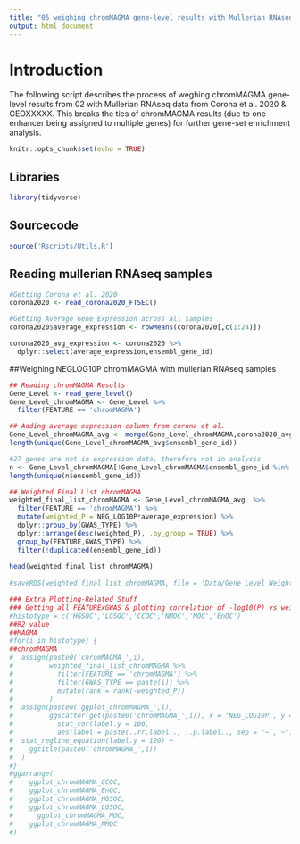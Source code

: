 ```yaml
---
title: "05 weighing chromMAGMA gene-level results with Mullerian RNAseq Data"
output: html_document
---
```

# Introduction
The following script describes the process of weghing chromMAGMA gene-level results from 02 with Mullerian RNAseq data from Corona et al. 2020 & GEOXXXXX. 
This breaks the ties of chromMAGMA results (due to one enhancer being assigned to multiple genes) for further gene-set enrichment analysis.

```r
knitr::opts_chunk$set(echo = TRUE)
```
## Libraries
```r
library(tidyverse)
```
## Sourcecode
```r
source('Rscripts/Utils.R')
```

## Reading mullerian RNAseq samples
```r
#Getting Corona et al. 2020 
corona2020 <- read_corona2020_FTSEC()

#Getting Average Gene Expression across all samples
corona2020$average_expression <- rowMeans(corona2020[,c(1:24)])

corona2020_avg_expression <- corona2020 %>%
  dplyr::select(average_expression,ensembl_gene_id)
```

##Weighing NEGLOG10P chromMAGMA with mullerian RNAseq samples
```r
## Reading chromMAGMA Results
Gene_Level <- read_gene_level()
Gene_Level_chromMAGMA <- Gene_Level %>%
  filter(FEATURE == 'chromMAGMA')

## Adding average expression column from corona et al.
Gene_Level_chromMAGMA_avg <- merge(Gene_Level_chromMAGMA,corona2020_avg_expression, by = 'ensembl_gene_id')
length(unique(Gene_Level_chromMAGMA_avg$ensembl_gene_id))

#27 genes are not in expression data, therefore not in analysis
n <- Gene_Level_chromMAGMA[!Gene_Level_chromMAGMA$ensembl_gene_id %in% Gene_Level_chromMAGMA_avg$ensembl_gene_id,]
length(unique(n$ensembl_gene_id))

## Weighted Final List chromMAGMA
weighted_final_list_chromMAGMA <- Gene_Level_chromMAGMA_avg  %>%
  filter(FEATURE == 'chromMAGMA') %>%
  mutate(weighted_P = NEG_LOG10P*average_expression) %>%
  dplyr::group_by(GWAS_TYPE) %>%
  dplyr::arrange(desc(weighted_P), .by_group = TRUE) %>%
  group_by(FEATURE,GWAS_TYPE) %>%
  filter(!duplicated(ensembl_gene_id))
  
head(weighted_final_list_chromMAGMA)
  
#saveRDS(weighted_final_list_chromMAGMA, file = 'Data/Gene_Level_Weighted_4.9.21.rds')
```


```r
### Extra Plotting-Related Stuff 
### Getting all FEATURExGWAS & plotting correlation of -log10(P) vs weighted -log10(P)
#histotype = c('HGSOC','LGSOC','CCOC','NMOC','MOC','EnOC')
##R2 value
##MAGMA
#for(i in histotype) {
##chromMAGMA
#  assign(paste0('chromMAGMA_',i),
#         weighted_final_list_chromMAGMA %>%
#           filter(FEATURE == 'chromMAGMA') %>%
#           filter(GWAS_TYPE == paste(i)) %>%
#           mutate(rank = rank(-weighted_P))
#         ) 
#  assign(paste0('ggplot_chromMAGMA_',i),
#         ggscatter(get(paste0('chromMAGMA_',i)), x = 'NEG_LOG10P', y = 'weighted_P', add = "reg.line") +
#           stat_cor(label.y = 100, 
#           aes(label = paste(..rr.label.., ..p.label.., sep = "~`,`~"))) +
#  stat_regline_equation(label.y = 120) +
#    ggtitle(paste0('chromMAGMA_',i))
#  )
#}
#ggarrange(
#    ggplot_chromMAGMA_CCOC,
#    ggplot_chromMAGMA_EnOC,
#    ggplot_chromMAGMA_HGSOC,
#    ggplot_chromMAGMA_LGSOC,
#      ggplot_chromMAGMA_MOC,
#    ggplot_chromMAGMA_NMOC
#)
```
